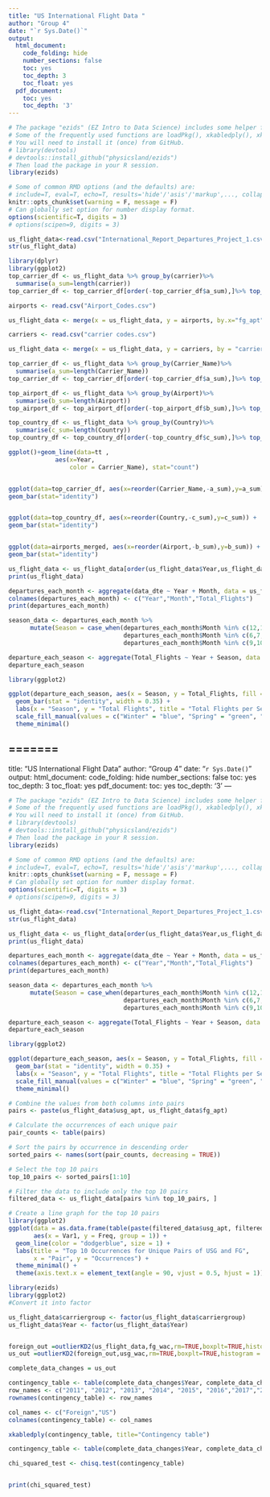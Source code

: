 ```yaml
---
title: "US International Flight Data "
author: "Group 4"
date: "`r Sys.Date()`"
output:
  html_document:
    code_folding: hide
    number_sections: false
    toc: yes
    toc_depth: 3
    toc_float: yes
  pdf_document:
    toc: yes
    toc_depth: '3'
---
```


```r
# The package "ezids" (EZ Intro to Data Science) includes some helper functions we developed for the course. 
# Some of the frequently used functions are loadPkg(), xkabledply(), xkablesummary(), uzscale(), etc.
# You will need to install it (once) from GitHub.
# library(devtools)
# devtools::install_github("physicsland/ezids")
# Then load the package in your R session.
library(ezids)
```

```r
# Some of common RMD options (and the defaults) are: 
# include=T, eval=T, echo=T, results='hide'/'asis'/'markup',..., collapse=F, warning=T, message=T, error=T, cache=T, fig.width=6, fig.height=4, fig.dim=c(6,4) #inches, fig.align='left'/'center','right', 
knitr::opts_chunk$set(warning = F, message = F)
# Can globally set option for number display format.
options(scientific=T, digits = 3) 
# options(scipen=9, digits = 3) 
```

```r
us_flight_data<-read.csv("International_Report_Departures_Project_1.csv")
str(us_flight_data)
```

```r
library(dplyr)
library(ggplot2)
top_carrier_df <- us_flight_data %>% group_by(carrier)%>%
  summarise(a_sum=length(carrier))
top_carrier_df <- top_carrier_df[order(-top_carrier_df$a_sum),]%>% top_n(5)

airports <- read.csv("Airport_Codes.csv")

us_flight_data <- merge(x = us_flight_data, y = airports, by.x="fg_apt", by.y="IATA")

carriers <- read.csv("carrier codes.csv")

us_flight_data <- merge(x = us_flight_data, y = carriers, by = "carrier")

top_carrier_df <- us_flight_data %>% group_by(Carrier_Name)%>%
  summarise(a_sum=length(Carrier_Name))
top_carrier_df <- top_carrier_df[order(-top_carrier_df$a_sum),]%>% top_n(5)

top_airport_df <- us_flight_data %>% group_by(Airport)%>%
  summarise(b_sum=length(Airport))
top_airport_df <- top_airport_df[order(-top_airport_df$b_sum),]%>% top_n(10)

top_country_df <- us_flight_data %>% group_by(Country)%>%
  summarise(c_sum=length(Country))
top_country_df <- top_country_df[order(-top_country_df$c_sum),]%>% top_n(5)
```


```r

ggplot()+geom_line(data=tt ,
             aes(x=Year,
                 color = Carrier_Name), stat="count")


ggplot(data=top_carrier_df, aes(x=reorder(Carrier_Name,-a_sum),y=a_sum)) +
geom_bar(stat="identity") 


ggplot(data=top_country_df, aes(x=reorder(Country,-c_sum),y=c_sum)) +
geom_bar(stat="identity") 


ggplot(data=airports_merged, aes(x=reorder(Airport,-b_sum),y=b_sum)) +
geom_bar(stat="identity") 
```

```r
us_flight_data <- us_flight_data[order(us_flight_data$Year,us_flight_data$Month),]
print(us_flight_data)
```

```r
departures_each_month <- aggregate(data_dte ~ Year + Month, data = us_flight_data, FUN = length)
colnames(departures_each_month) <- c("Year","Month","Total_Flights")
print(departures_each_month)
```

```r
season_data <- departures_each_month %>% 
      mutate(Season = case_when(departures_each_month$Month %in% c(12,1,2) ~ 'Winter',                                       departures_each_month$Month %in% c(3,4,5) ~ 'Spring',
                                departures_each_month$Month %in% c(6,7,8) ~ 'Summer',
                                departures_each_month$Month %in% c(9,10,11) ~ 'Fall'))

departure_each_season <- aggregate(Total_Flights ~ Year + Season, data = season_data, FUN = sum)
departure_each_season
```

```r
library(ggplot2)

ggplot(departure_each_season, aes(x = Season, y = Total_Flights, fill = Season)) +
  geom_bar(stat = "identity", width = 0.35) +
  labs(x = "Season", y = "Total Flights", title = "Total Flights per Season") +
  scale_fill_manual(values = c("Winter" = "blue", "Spring" = "green", "Summer" = "orange", "Fall" = "red")) +
  theme_minimal()
```
=======
---
title: "US International Flight Data "
author: "Group 4"
date: "`r Sys.Date()`"
output:
  html_document:
    code_folding: hide
    number_sections: false
    toc: yes
    toc_depth: 3
    toc_float: yes
  pdf_document:
    toc: yes
    toc_depth: '3'
---

```r
# The package "ezids" (EZ Intro to Data Science) includes some helper functions we developed for the course. 
# Some of the frequently used functions are loadPkg(), xkabledply(), xkablesummary(), uzscale(), etc.
# You will need to install it (once) from GitHub.
# library(devtools)
# devtools::install_github("physicsland/ezids")
# Then load the package in your R session.
library(ezids)
```

```r
# Some of common RMD options (and the defaults) are: 
# include=T, eval=T, echo=T, results='hide'/'asis'/'markup',..., collapse=F, warning=T, message=T, error=T, cache=T, fig.width=6, fig.height=4, fig.dim=c(6,4) #inches, fig.align='left'/'center','right', 
knitr::opts_chunk$set(warning = F, message = F)
# Can globally set option for number display format.
options(scientific=T, digits = 3) 
# options(scipen=9, digits = 3) 
```

```r
us_flight_data<-read.csv("International_Report_Departures_Project_1.csv")
str(us_flight_data)
```

```r
us_flight_data <- us_flight_data[order(us_flight_data$Year,us_flight_data$Month),]
print(us_flight_data)
```

```r
departures_each_month <- aggregate(data_dte ~ Year + Month, data = us_flight_data, FUN = length)
colnames(departures_each_month) <- c("Year","Month","Total_Flights")
print(departures_each_month)
```

```r
season_data <- departures_each_month %>% 
      mutate(Season = case_when(departures_each_month$Month %in% c(12,1,2) ~ 'Winter',                                       departures_each_month$Month %in% c(3,4,5) ~ 'Spring',
                                departures_each_month$Month %in% c(6,7,8) ~ 'Summer',
                                departures_each_month$Month %in% c(9,10,11) ~ 'Fall'))

departure_each_season <- aggregate(Total_Flights ~ Year + Season, data = season_data, FUN = sum)
departure_each_season
```

```r
library(ggplot2)

ggplot(departure_each_season, aes(x = Season, y = Total_Flights, fill = Season)) +
  geom_bar(stat = "identity", width = 0.35) +
  labs(x = "Season", y = "Total Flights", title = "Total Flights per Season") +
  scale_fill_manual(values = c("Winter" = "blue", "Spring" = "green", "Summer" = "orange", "Fall" = "red")) +
  theme_minimal()
```

```r

# Combine the values from both columns into pairs
pairs <- paste(us_flight_data$usg_apt, us_flight_data$fg_apt)

# Calculate the occurrences of each unique pair
pair_counts <- table(pairs)

# Sort the pairs by occurrence in descending order
sorted_pairs <- names(sort(pair_counts, decreasing = TRUE))

# Select the top 10 pairs
top_10_pairs <- sorted_pairs[1:10]

# Filter the data to include only the top 10 pairs
filtered_data <- us_flight_data[pairs %in% top_10_pairs, ]

# Create a line graph for the top 10 pairs
library(ggplot2)
ggplot(data = as.data.frame(table(paste(filtered_data$usg_apt, filtered_data$fg_apt))), 
       aes(x = Var1, y = Freq, group = 1)) +
  geom_line(color = "dodgerblue", size = 1) +
  labs(title = "Top 10 Occurrences for Unique Pairs of USG and FG",
       x = "Pair", y = "Occurrences") +
  theme_minimal() +
  theme(axis.text.x = element_text(angle = 90, vjust = 0.5, hjust = 1))
```
```r
library(ezids)
library(ggplot2)
#Convert it into factor

us_flight_data$carriergroup <- factor(us_flight_data$carriergroup)
us_flight_data$Year <- factor(us_flight_data$Year)


foreign_out =outlierKD2(us_flight_data,fg_wac,rm=TRUE,boxplt=TRUE,histogram = TRUE,qqplt=TRUE)
us_out =outlierKD2(foreign_out,usg_wac,rm=TRUE,boxplt=TRUE,histogram = TRUE,qqplt=TRUE)

complete_data_changes = us_out
```
```r

contingency_table <- table(complete_data_changes$Year, complete_data_changes$carriergroup)
row_names <- c("2011", "2012", "2013", "2014", "2015", "2016","2017","2018","2019","2020")
rownames(contingency_table) <- row_names

col_names <- c("Foreign","US")
colnames(contingency_table) <- col_names

xkabledply(contingency_table, title="Contingency table")
```
```r
contingency_table <- table(complete_data_changes$Year, complete_data_changes$carriergroup)

chi_squared_test <- chisq.test(contingency_table)


print(chi_squared_test)
```